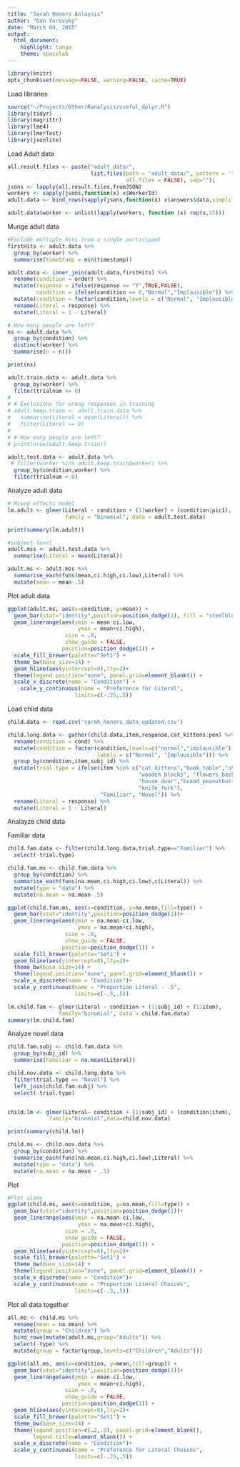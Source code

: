 ```yaml
---
title: "Sarah Honors Anlaysis"
author: "Dan Yurovsky"
date: "March 04, 2015"
output:
  html_document:
    highlight: tango
    theme: spacelab
---
```

```r
library(knitr)
opts_chunk$set(message=FALSE, warning=FALSE, cache=TRUE)
```

Load libraries
```r
source("~/Projects/Other/Ranalysis/useful_dplyr.R")
library(tidyr)
library(magrittr)
library(lme4)
library(lmerTest)
library(jsonlite)
```

Load Adult data
```r
all.result.files <- paste("adult_data/",
                          list.files(path = "adult_data/", pattern = '*.json', 
                                     all.files = FALSE), sep="");
jsons <- lapply(all.result.files,fromJSON)
workers <- sapply(jsons,function(x) x$WorkerId)
adult.data <- bind_rows(sapply(jsons,function(x) x$answers$data,simplify=FALSE))

adult.data$worker <- unlist(lapply(workers, function (x) rep(x,15)))
```

Munge adult data
```r
#Exclude multiple hits from a single participant
firstHits <- adult.data %>%
  group_by(worker) %>%
  summarise(timeStamp = min(timestamp))

adult.data <- inner_join(adult.data,firstHits) %>%
  rename(condition = order) %>%
  mutate(response = ifelse(response == "Y",TRUE,FALSE),
         condition = ifelse(condition == 0,"Normal","Implausible")) %>%
  mutate(condition = factor(condition,levels = c("Normal", "Implausible"))) %>%
  rename(Literal = response) %>%
  mutate(Literal = 1 - Literal)

# How many people are left?
ns <- adult.data %>%
  group_by(condition) %>%
  distinct(worker) %>%
  summarise(n = n())

print(ns)

adult.train.data <- adult.data %>%
  group_by(worker) %>%
  filter(trialnum <= 8)
# 
# # Exclusions for wrong responses in training
# adult.keep.train <- adult.train.data %>%
#   summarise(Literal = mean(Literal)) %>%
#   filter(Literal == 0)
# 
# # How many people are left?
# print(nrow(adult.keep.train))

adult.test.data <- adult.data %>%
 # filter(worker %in% adult.keep.train$worker) %>%
  group_by(condition,worker) %>%
  filter(trialnum > 8)
```

Analyze adult data
```r
# Mixed effects model
lm.adult <- glmer(Literal ~ condition + (1|worker) + (condition|pic1),
                  family = "binomial", data = adult.test.data)

print(summary(lm.adult))

#subject level
adult.mss <- adult.test.data %>%
  summarise(Literal = mean(Literal))

adult.ms <- adult.mss %>%
  summarise_each(funs(mean,ci.high,ci.low),Literal) %>%
  mutate(mean = mean-.5)
```

Plot adult data
```r
ggplot(adult.ms, aes(x=condition, y=mean)) +
  geom_bar(stat="identity",position=position_dodge(1), fill = "steelblue")+
  geom_linerange(aes(ymin = mean-ci.low,
                      ymax = mean+ci.high),
                  size = .8,
                  show_guide = FALSE,
                 position=position_dodge(1)) +
  scale_fill_brewer(palette="Set1") +
  theme_bw(base_size=14) +
  geom_hline(aes(yintercept=0),lty=2)+
  theme(legend.position="none", panel.grid=element_blank()) +
  scale_x_discrete(name = "Condition") +
    scale_y_continuous(name = "Preference for Literal",
                     limits=c(-.25,.5))
```

Load child data
```r
child.data <- read.csv('sarah_honors_data_updated.csv')

child.long.data <- gather(child.data,item,response,cat_kittens:pen) %>%
  rename(condition = cond) %>%
  mutate(condition = factor(condition,levels=c("normal","implausible"),
                            labels = c("Normal", "Implausible"))) %>%
  group_by(condition,item,subj_id) %>%
  mutate(trial.type = ifelse(item %in% c("cat_kittens","book_table","shark_fish",
                                         "wooden_blocks", "flowers_basket",
                                         "house_door","bread_peanutbutter",
                                         "knife_fork"), 
                             "Familiar", "Novel")) %>%
  rename(Literal = response) %>%
  mutate(Literal = 1 - Literal)
```

Analayze child data

Familiar data
```r
child.fam.data <- filter(child.long.data,trial.type=="Familiar") %>%
  select(-trial.type)

child.fam.ms <- child.fam.data %>%
  group_by(condition) %>%
  summarise_each(funs(na.mean,ci.high,ci.low),c(Literal)) %>%
  mutate(type = "data") %>%
  mutate(na.mean = na.mean-.5)

ggplot(child.fam.ms, aes(x=condition, y=na.mean,fill=type)) +
  geom_bar(stat="identity",position=position_dodge(1))+
  geom_linerange(aes(ymin = na.mean-ci.low,
                      ymax = na.mean+ci.high),
                  size = .8,
                  show_guide = FALSE,
                 position=position_dodge(1)) +
  scale_fill_brewer(palette="Set1") +
  geom_hline(aes(yintercept=0),lty=2)+
  theme_bw(base_size=14) +
  theme(legend.position="none", panel.grid=element_blank()) +
  scale_x_discrete(name = "Condition")+
  scale_y_continuous(name = "Proportion Literal - .5",
                     limits=c(-.5,.5))

lm.child.fam <- glmer(Literal ~ condition + (1|subj_id) + (1|item),
                family="binomial", data = child.fam.data)
summary(lm.child.fam)
```

Analyze novel data
```r
child.fam.subj <- child.fam.data %>%
  group_by(subj_id) %>%
  summarise(Familiar = na.mean(Literal))

child.nov.data <- child.long.data %>%
  filter(trial.type == "Novel") %>%
  left_join(child.fam.subj) %>%
  select(-trial.type)


child.lm <- glmer(Literal~ condition + (1|subj_id) + (condition|item),
             family="binomial",data=child.nov.data)

print(summary(child.lm))

child.ms <- child.nov.data %>%
  group_by(condition) %>%
  summarise_each(funs(na.mean,ci.high,ci.low),Literal) %>%
  mutate(type = "data") %>%
  mutate(na.mean = na.mean - .5)
```

Plot
```r
#Plot alone
ggplot(child.ms, aes(x=condition, y=na.mean,fill=type)) +
  geom_bar(stat="identity",position=position_dodge(1))+
  geom_linerange(aes(ymin = na.mean-ci.low,
                      ymax = na.mean+ci.high),
                  size = .8,
                  show_guide = FALSE,
                 position=position_dodge(1)) +
  geom_hline(aes(yintercept=0),lty=2)+
  scale_fill_brewer(palette="Set1") +
  theme_bw(base_size=14) +
  theme(legend.position="none", panel.grid=element_blank()) +
  scale_x_discrete(name = "Condition")+
  scale_y_continuous(name = "Proportion Literal Choices",
                     limits=c(-.5,.5))
```

Plot all data together
```r
all.ms <- child.ms %>%
  rename(mean = na.mean) %>%
  mutate(group = "Children") %>%
  bind_rows(mutate(adult.ms,group="Adults")) %>%
  select(-type) %>%
  mutate(group = factor(group,levels=c("Children","Adults")))

ggplot(all.ms, aes(x=condition, y=mean,fill=group)) +
  geom_bar(stat="identity",position=position_dodge(1))+
  geom_linerange(aes(ymin = mean-ci.low,
                      ymax = mean+ci.high),
                  size = .8,
                  show_guide = FALSE,
                 position=position_dodge(1)) +
  geom_hline(aes(yintercept=0),lty=2)+
  scale_fill_brewer(palette="Set1") +
  theme_bw(base_size=14) +
  theme(legend.position=c(.2,.9), panel.grid=element_blank(),
        legend.title=element_blank()) +
  scale_x_discrete(name = "Condition")+
  scale_y_continuous(name = "Preference for Literal Choices",
                     limits=c(-.25,.5))

```
